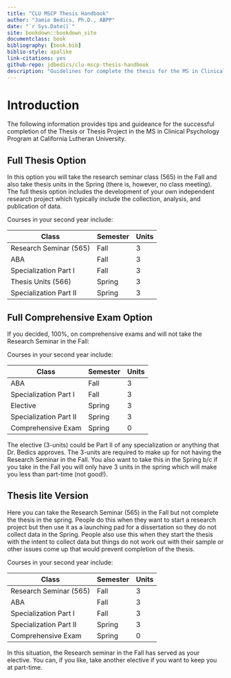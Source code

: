 ```yaml
--- 
title: "CLU MSCP Thesis Handbook"
author: "Jamie Bedics, Ph.D., ABPP"
date: "`r Sys.Date()`"
site: bookdown::bookdown_site
documentclass: book
bibliography: [book.bib]
biblio-style: apalike
link-citations: yes
github-repo: jdbedics/clu-mscp-thesis-handbook
description: "Guidelines for complete the thesis for the MS in Clinical Psychology Program at CLU."
---
```


# Introduction {-}

The following information provides tips and guideance for the successful completion of the Thesis or Thesis Project in the MS in Clinical Psychology Program at California Lutheran University.

## Full Thesis Option

In this option you will take the research seminar class (565) in the Fall and also take thesis units in the Spring (there is, however, no class meeting). The full thesis option includes the development of your own independent research project which typically include the collection, analysis, and publication of data. 

Courses in your second year include:

| Class          | Semester | Units | 
|----------------|---------------|-----------|
| Research Seminar (565) | Fall | 3 |
| ABA | Fall  | 3 |
| Specialization Part I | Fall | 3 |
| Thesis Units (566) | Spring | 3 |
| Specialization Part II | Spring | 3 |


## Full Comprehensive Exam Option

If you decided, 100%, on comprehensive exams and will not take the Research Seminar in the Fall:

Courses in your second year include:

| Class          | Semester | Units | 
|----------------|---------------|-----------|
| ABA | Fall  | 3  |
| Specialization Part I | Fall | 3 |
| Elective | Spring | 3 |
| Specialization Part II | Spring | 3 |
| Comprehensive Exam | Spring | 0 |

The elective (3-units) could be Part II of any specialization or anything that Dr. Bedics approves.  The 3-units are required to make up for not having the Research Seminar in the Fall. You also want to take this in the Spring b/c if you take in the Fall you will only have 3 units in the spring which will make you less than part-time (not good!).



## Thesis **lite** Version

Here you can take the Research Seminar (565) in the Fall but not complete the thesis in the spring. People do this when they want to start a research project but then use it as a launching pad for a dissertation so they do not collect data in the Spring.  People also use this when they start the thesis with the intent to collect data but things do not work out with their sample or other issues come up that would prevent completion of the thesis.

Courses in your second year include:

| Class          | Semester | Units | 
|----------------|---------------|-----------|
| Research Seminar (565) | Fall | 3 |
| ABA | Fall  | 3  |
| Specialization Part I | Fall | 3 |
| Specialization Part II | Spring | 3 |
| Comprehensive Exam | Spring | 0 |

In this situation, the Research seminar in the Fall has served as your elective.  You can, if you like, take another elective if you want to keep you at part-time.